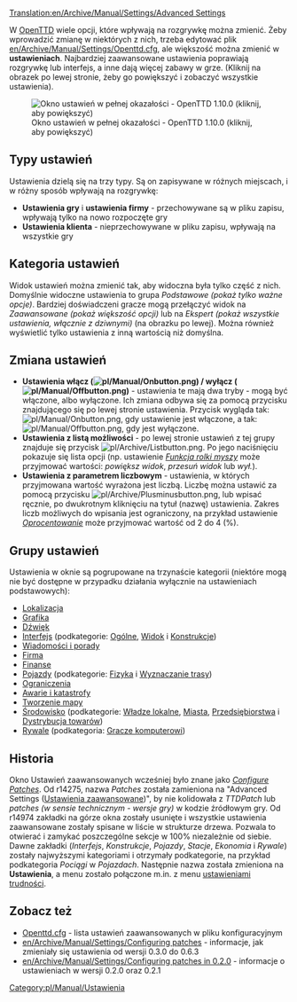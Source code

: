 [[Translation:en/Archive/Manual/Settings/Advanced Settings]]


{{pl/Manual/Spis treści}}

W [[pl/Manual/Main Page|OpenTTD]] wiele opcji, które wpływają na rozgrywkę można zmienić. Żeby wprowadzić zmianę w niektórych z nich, trzeba edytować plik [[en/Archive/Manual/Settings/Openttd.cfg]], ale większość można zmienić w '''ustawieniach'''. Najbardziej zaawansowane ustawienia poprawiają rozgrywkę lub interfejs, a inne dają więcej zabawy w grze. (Kliknij na obrazek po lewej stronie, żeby go powiększyć i zobaczyć wszystkie ustawienia).

[[File:pl/Archive/Manual/Settings/Ustawienia.jpeg|thumb|left|Okno ustawień w pełnej okazałości - OpenTTD 1.10.0 (kliknij, aby powiększyć)]]

==Typy ustawień==

Ustawienia dzielą się na trzy typy. Są on zapisywane w różnych  miejscach, i w różny sposób wpływają na rozgrywkę:

*'''Ustawienia gry''' i '''ustawienia firmy''' - przechowywane są w pliku zapisu, wpływają tylko na nowo rozpoczęte gry
*'''Ustawienia klienta''' - nieprzechowywane w pliku zapisu, wpływają na wszystkie gry

==Kategoria ustawień==

Widok ustawień można zmienić tak, aby widoczna była tylko część z nich. Domyślnie widoczne ustawienia to grupa ''Podstawowe (pokaż tylko ważne opcje)''. Bardziej doświadczeni gracze mogą przełączyć widok na ''Zaawansowane (pokaż większość opcji)'' lub na ''Ekspert (pokaż wszystkie ustawienia, włącznie z dziwnymi)'' (na obrazku po lewej). Można również wyświetlić tylko ustawienia z inną wartością niż domyślna.

==Zmiana ustawień==

* '''Ustawienia włącz ([[File:pl/Manual/Onbutton.png]]) / wyłącz ([[File:pl/Manual/Offbutton.png]])''' - ustawienia te mają dwa tryby - mogą być włączone, albo wyłączone. Ich zmiana odbywa się za pomocą przycisku znajdującego się po lewej stronie ustawienia. Przycisk wygląda tak: [[File:pl/Manual/Onbutton.png]], gdy ustawienie jest włączone, a tak: [[File:pl/Manual/Offbutton.png]], gdy jest wyłączone.
* '''Ustawienia z listą możliwości''' - po lewej stronie ustawień z tej grupy znajduje się przycisk [[File:pl/Archive/Listbutton.png]]. Po jego naciśnięciu pokazuje się lista opcji (np. ustawienie [[en/Ustawienia/Interfejs#widok-pl-funkcja-rolki-myszy|''Funkcja rolki myszy'']] może przyjmować wartości: ''powiększ widok'', ''przesuń widok'' lub ''wył.'').
* '''Ustawienia z parametrem liczbowym''' - ustawienia, w których przyjmowana wartość wyrażona jest liczbą. Liczbę można ustawić za pomocą przycisku [[File:pl/Archive/Plusminusbutton.png]], lub wpisać ręcznie, po dwukrotnym kliknięciu na tytuł (nazwę) ustawienia. Zakres liczb możliwych do wpisania jest ograniczony, na przykład ustawienie [[pl/Archive/Unmapped/Ustawienia/Finanse#oprocentowanie|''Oprocentowanie'']] może przyjmować wartość od 2 do 4 (%).

==Grupy ustawień==

Ustawienia w oknie są pogrupowane na trzynaście kategorii (niektóre mogą nie być dostępne w przypadku działania wyłącznie na ustawieniach podstawowych):
* [[pl/Archive/Unmapped/Ustawienia/Lokalizacja|Lokalizacja]]
* [[pl/Archive/Unmapped/Ustawienia/Grafika|Grafika]]
* [[pl/Archive/Unmapped/Ustawienia/Dźwięk|Dźwięk]]
* [[pl/Archive/Unmapped/Ustawienia/Interfejs|Interfejs]] (podkategorie: [[pl/Archive/Unmapped/Ustawienia/Interfejs#ogolne|Ogólne]], [[pl/Archive/Unmapped/Ustawienia/Interfejs#widok|Widok]] i [[pl/Archive/Unmapped/Ustawienia/Interfejs#konstrukcje|Konstrukcje]])
* [[pl/Archive/Unmapped/Ustawienia/Wiadomości i porady|Wiadomości i porady]]
* [[pl/Archive/Unmapped/Ustawienia/Firma|Firma]]
* [[pl/Archive/Unmapped/Ustawienia/Finanse|Finanse]]
* [[pl/Archive/Unmapped/Ustawienia/Pojazdy|Pojazdy]] (podkategorie: [[pl/Archive/Unmapped/Ustawienia/Pojazdy#fizyka|Fizyka]] i [[pl/Archive/Unmapped/Ustawienia/Pojazdy#wyznaczanie-trasy|Wyznaczanie trasy]])
* [[pl/Archive/Unmapped/Ustawienia/Ograniczenia|Ograniczenia]]
* [[pl/Archive/Unmapped/Ustawienia/Awarie i katastrofy|Awarie i katastrofy]]
* [[pl/Archive/Unmapped/Ustawienia/Tworzenie mapy|Tworzenie mapy]]
* [[pl/Archive/Unmapped/Ustawienia/Środowisko|Środowisko]] (podkategorie: [[pl/Archive/Unmapped/Ustawienia/Środowisko#wladze-lokalne|Władze lokalne]], [[pl/Archive/Unmapped/Ustawienia/Środowisko#miasta|Miasta]], [[pl/Archive/Unmapped/Ustawienia/Środowisko#przedsiebiorstwa|Przedsiębiorstwa]] i [[pl/Archive/Unmapped/Ustawienia/Środowisko#dystrybucja-towarow|Dystrybucja towarów]])
* [[pl/Archive/Unmapped/Ustawienia/Rywale|Rywale]] (podkategoria: [[pl/Archive/Unmapped/Ustawienia/Rywale#gracze-komputerowi|Gracze komputerowi]])

{{en/-}}
==Historia==

Okno Ustawień zaawansowanych wcześniej było znane jako ''[[en/Archive/Manual/Settings/Configuring patches|Configure Patches]]''. Od r14275, nazwa ''Patches'' została zamieniona na "Advanced Settings ([[pl/Archive/Manual/Settings/Zaawansowane ustawienia|Ustawienia zaawansowane]])", by nie kolidowała z ''TTDPatch'' lub ''patches (w sensie technicznym - wersje gry)'' w kodzie źródłowym gry. Od r14974 zakładki na górze okna zostały usunięte i wszystkie ustawienia zaawansowane zostały spisane w liście w strukturze drzewa. Pozwala to otwierać i zamykać poszczególne sekcje w 100% niezależnie od siebie. Dawne zakładki (''Interfejs'', ''Konstrukcje'', ''Pojazdy'', ''Stacje'', ''Ekonomia'' i ''Rywale'') zostały najwyższymi kategoriami i otrzymały podkategorie, na przykład podkategoria ''Pociągi'' w ''Pojazdach''. Następnie nazwa została zmieniona na '''Ustawienia''', a menu zostało połączone m.in. z menu [[pl/Archive/Manual/Settings/Trudność|ustawieniami trudności]].

==Zobacz też==
*[[pl/Archive/Manual/Settings/Openttd.cfg|Openttd.cfg]] - lista ustawień zaawansowanych w pliku konfiguracyjnym
*[[en/Archive/Manual/Settings/Configuring patches]] - informacje, jak zmieniały się ustawienia od wersji 0.3.0 do 0.6.3
*[[en/Archive/Manual/Settings/Configuring patches in 0.2.0]] - informacje o ustawieniach w wersji 0.2.0 oraz 0.2.1

[[Category:pl/Manual/Ustawienia]]